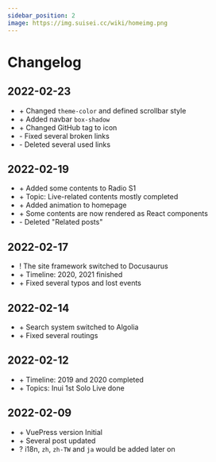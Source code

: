 ```yaml
---
sidebar_position: 2
image: https://img.suisei.cc/wiki/homeimg.png
---
```


# Changelog

## 2022-02-23

<div className="changelog">

- \+ Changed `theme-color` and defined scrollbar style
- \+ Added navbar `box-shadow`
- \+ Changed GitHub tag to icon
- \- Fixed several broken links
- \- Deleted several used links

</div>

## 2022-02-19

<div className="changelog">

- \+ Added some contents to Radio S1
- \+ Topic: Live-related contents mostly completed
- \+ Added animation to homepage
- \+ Some contents are now rendered as React components
- \- Deleted "Related posts"

</div>

## 2022-02-17

<div className="changelog">

- \! The site framework switched to Docusaurus
- \+ Timeline: 2020, 2021 finished
- \+ Fixed several typos and lost events

</div>

## 2022-02-14

<div className="changelog">

- \+ Search system switched to Algolia
- \+ Fixed several routings

</div>

## 2022-02-12

<div className="changelog">

- \+ Timeline: 2019 and 2020 completed
- \+ Topics: Inui 1st Solo Live done

</div>

## 2022-02-09

<div className="changelog">

- \+ VuePress version Initial
- \+ Several post updated
- \? i18n, `zh`, `zh-TW` and `ja` would be added later on

</div>
